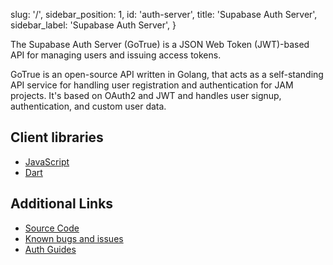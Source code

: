 
  slug: '/',
  sidebar_position: 1,
  id: 'auth-server',
  title: 'Supabase Auth Server',
  sidebar_label: 'Supabase Auth Server',
}

The Supabase Auth Server (GoTrue) is a JSON Web Token (JWT)-based API for managing users and issuing access tokens.

GoTrue is an open-source API written in Golang, that acts as a self-standing API service for handling user registration and authentication for JAM projects. It's based on OAuth2 and JWT and handles user signup, authentication, and custom user data.

## Client libraries

- [JavaScript](https://github.com/supabase/gotrue-js)
- [Dart](https://github.com/supabase/gotrue-dart)

## Additional Links

- [Source Code](https://github.com/supabase/gotrue)
- [Known bugs and issues](https://github.com/supabase/gotrue/issues)
- [Auth Guides](/docs/guides/auth)



